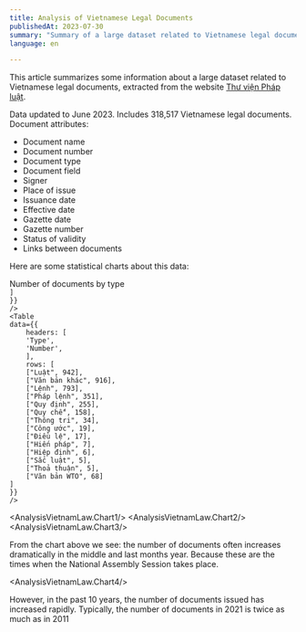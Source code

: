 ```yaml
---
title: Analysis of Vietnamese Legal Documents
publishedAt: 2023-07-30
summary: "Summary of a large dataset related to Vietnamese legal documents extracted from the Thư viện Pháp luật website. The data is up to date until June 2023. It includes 318517 Vietnamese legal documents."
language: en

---
```


This article summarizes some information about a large dataset related to Vietnamese legal documents, extracted from the website [Thư viện Pháp luật](https://thuvienphapluat.vn/).

Data updated to June 2023. Includes 318,517 Vietnamese legal documents. Document attributes:

- Document name
- Document number
- Document type
- Document field
- Signer
- Place of issue
- Issuance date
- Effective date
- Gazette date
- Gazette number
- Status of validity
- Links between documents
 
Here are some statistical charts about this data:

<div className="text-center font-medium">
Number of documents by type
</div>
<div className="flex gap-10 justify-center -mt-6">
    <Table
    data={{
        headers: [
        'Type',
        'Number',
        ],
        rows: [
        ["Quyết định", 192618],
        ["Nghị quyết", 31207],
        ["Kế hoạch", 23248],
        ["Thông tư", 20409],
        ["Chỉ thị", 13731],
        ["Thông báo", 13492],
        ["Nghị định", 7898],
        ["Thông tư liên tịch", 3061],
        ["Văn bản hợp nhất", 2353],
        ["Hướng dẫn", 1792],
        ["Báo cáo", 1492],
        ["Điều ước quốc tế", 1369],
        ["Công điện", 1265],
        ["Sắc lệnh", 992],
    
    ]
    }}
    />
    <Table
    data={{
        headers: [
        'Type',
        'Number',
        ],
        rows: [
        ["Luật", 942],
        ["Văn bản khác", 916],
        ["Lệnh", 793],
        ["Pháp lệnh", 351],
        ["Quy định", 255],
        ["Quy chế", 158],
        ["Thông tri", 34],
        ["Công ước", 19],
        ["Điều lệ", 17],
        ["Hiến pháp", 7],
        ["Hiệp định", 6],
        ["Sắc luật", 5],
        ["Thoả thuận", 5],
        ["Văn bản WTO", 68]
    ]
    }}
    />
</div>

<AnalysisVietnamLaw.Chart1/>
<AnalysisVietnamLaw.Chart2/>
<AnalysisVietnamLaw.Chart3/>


From the chart above we see: the number of documents often increases dramatically in the middle and last months
year. Because these are the times when the National Assembly Session takes place.

<AnalysisVietnamLaw.Chart4/>

However, in the past 10 years, the number of documents issued has increased rapidly. Typically, the number of documents in 2021 is twice as much as in 2011